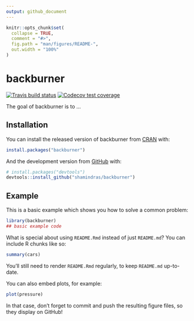 ```yaml
---
output: github_document
---
```


<!-- README.md is generated from README.Rmd. Please edit that file -->

```r
knitr::opts_chunk$set(
  collapse = TRUE,
  comment = "#>",
  fig.path = "man/figures/README-",
  out.width = "100%"
)
```
# backburner

<!-- badges: start -->
[![Travis build status](https://travis-ci.org/shamindras/backburner.svg?branch=master)](https://travis-ci.org/shamindras/backburner)
[![Codecov test coverage](https://codecov.io/gh/shamindras/backburner/branch/master/graph/badge.svg)](https://codecov.io/gh/shamindras/backburner?branch=master)
<!-- badges: end -->

The goal of backburner is to ...

## Installation

You can install the released version of backburner from [CRAN](https://CRAN.R-project.org) with:

``` r
install.packages("backburner")
```

And the development version from [GitHub](https://github.com/) with:

``` r
# install.packages("devtools")
devtools::install_github("shamindras/backburner")
```
## Example

This is a basic example which shows you how to solve a common problem:

```r
library(backburner)
## basic example code
```

What is special about using `README.Rmd` instead of just `README.md`? You can include R chunks like so:

```r
summary(cars)
```

You'll still need to render `README.Rmd` regularly, to keep `README.md` up-to-date.

You can also embed plots, for example:

```r
plot(pressure)
```

In that case, don't forget to commit and push the resulting figure files, so they display on GitHub!
